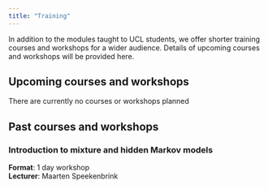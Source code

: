```yaml
---
title: "Training"
---
```


In addition to the modules taught to UCL students, we offer shorter training courses and workshops for a wider audience. Details of upcoming courses and workshops will be provided here. 

## Upcoming courses and workshops

There are currently no courses or workshops planned

## Past courses and workshops

### Introduction to mixture and hidden Markov models

**Format**: 1 day workshop  
**Lecturer**: Maarten Speekenbrink  

